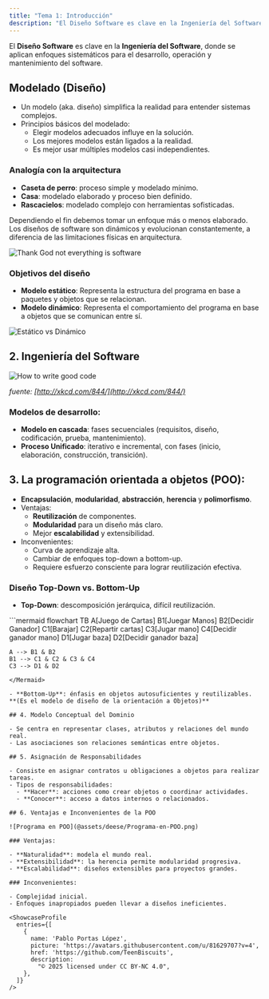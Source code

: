```yaml
---
title: "Tema 1: Introducción"
description: "El Diseño Software es clave en la Ingeniería del Software, donde se aplican enfoques sistemáticos para el desarrollo, operación y mantenimiento del software."
---
```



El **Diseño Software** es clave en la **Ingeniería del Software**, donde se aplican enfoques sistemáticos para el desarrollo, operación y mantenimiento del software.

## Modelado (Diseño)

- Un modelo (aka. diseño) simplifica la realidad para entender sistemas complejos.
- Principios básicos del modelado:
  - Elegir modelos adecuados influye en la solución.
  - Los mejores modelos están ligados a la realidad.
  - Es mejor usar múltiples modelos casi independientes.

### Analogía con la arquitectura

- **Caseta de perro**: proceso simple y modelado mínimo.
- **Casa**: modelado elaborado y proceso bien definido.
- **Rascacielos**: modelado complejo con herramientas sofisticadas.

Dependiendo el fin debemos tomar un enfoque más o menos elaborado. Los diseños de software son dinámicos y evolucionan constantemente, a diferencia de las limitaciones físicas en arquitectura.

![Thank God not everything is software](@assets/deese/thank-god-not-everything-is-software.jpg)

### Objetivos del diseño

- **Modelo estático**: Representa la estructura del programa en base a paquetes y objetos que se relacionan.
- **Modelo dinámico**: Representa el comportamiento del programa en base a objetos que se comunican entre sí.

![Estático vs Dinámico](@assets/deese/static-vs-dynamic.jpg)

## 2. Ingeniería del Software

![How to write good code](@assets/deese/how-to-write-good-code.jpg)

_fuente: [http://xkcd.com/844/](http://xkcd.com/844/)_

### Modelos de desarrollo:

- **Modelo en cascada**: fases secuenciales (requisitos, diseño, codificación, prueba, mantenimiento).
- **Proceso Unificado**: iterativo e incremental, con fases (inicio, elaboración, construcción, transición).

## 3. La programación orientada a objetos (POO):

- **Encapsulación**, **modularidad**, **abstracción**, **herencia** y **polimorfismo**.
- Ventajas:
  - **Reutilización** de componentes.
  - **Modularidad** para un diseño más claro.
  - Mejor **escalabilidad** y extensibilidad.
- Inconvenientes:
  - Curva de aprendizaje alta.
  - Cambiar de enfoques top-down a bottom-up.
  - Requiere esfuerzo consciente para lograr reutilización efectiva.

### Diseño Top-Down vs. Bottom-Up

- **Top-Down**: descomposición jerárquica, difícil reutilización.

<Mermaid>
```mermaid
flowchart TB
    A[Juego de Cartas]
    B1[Juegar Manos]
    B2[Decidir Ganador]
    C1[Barajar]
    C2[Repartir cartas]
    C3[Jugar mano]
    C4[Decidir ganador mano]
    D1[Jugar baza]
    D2[Decidir ganador baza]

    A --> B1 & B2
    B1 --> C1 & C2 & C3 & C4
    C3 --> D1 & D2
```
</Mermaid>

- **Bottom-Up**: énfasis en objetos autosuficientes y reutilizables. **(Es el modelo de diseño de la orientación a Objetos)**

## 4. Modelo Conceptual del Dominio

- Se centra en representar clases, atributos y relaciones del mundo real.
- Las asociaciones son relaciones semánticas entre objetos.

## 5. Asignación de Responsabilidades

- Consiste en asignar contratos u obligaciones a objetos para realizar tareas.
- Tipos de responsabilidades:
  - **Hacer**: acciones como crear objetos o coordinar actividades.
  - **Conocer**: acceso a datos internos o relacionados.

## 6. Ventajas e Inconvenientes de la POO

![Programa en POO](@assets/deese/Programa-en-POO.png)

### Ventajas:

- **Naturalidad**: modela el mundo real.
- **Extensibilidad**: la herencia permite modularidad progresiva.
- **Escalabilidad**: diseños extensibles para proyectos grandes.

### Inconvenientes:

- Complejidad inicial.
- Enfoques inapropiados pueden llevar a diseños ineficientes.

<ShowcaseProfile
  entries={[
    {
      name: 'Pablo Portas López',
      picture: 'https://avatars.githubusercontent.com/u/81629707?v=4',
      href: 'https://github.com/TeenBiscuits',
      description:
        "© 2025 licensed under CC BY-NC 4.0",
    },
  ]}
/>
